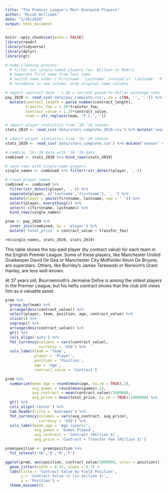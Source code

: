 ```yaml
---
title: "The Premier League's Most Overpaid Players"
author: "Micah Williams"
date: "2/20/2020"
output: html_document
---
```


```r
knitr::opts_chunk$set(echo = FALSE)
library(readr)
library(tidyverse)
library(dplyr)
library(gt)
```

```r

# name cleaning process:
  # filter out single-named players (ex. Willian or Rodri)
  # separate first name from last name
  # switch name order ('Firstname' 'Lastname' instead of 'Lastname' 'Firstname')
  # recombine in new column, drop original name columns

# import contract data - 1.29 = current pound-to-dollar exchange rate
pay_2020 <- read_csv('data/pay_complete.csv', na = c(NA, '', '-')) %>%
  mutate(contract_length = parse_number(contract_length),
         transfer_fee = 1.29*transfer_fee,
         contract_value = 1.29*contract_value,
         team = str_replace(team, 'F.C.',''))

# import player statistics from '18-'19 season
stats_2019 <- read_csv('data/stats_complete_2018.csv') %>% mutate('season' = 2019)

# import player statistics from '19-'20 season
stats_2020 <- read_csv('data/stats_complete.csv') %>% mutate('season' = 2020) 

# combine '19-'20 data with '18-'19 data
combined <- stats_2020 %>% bind_rows(stats_2019)

# save rows with single-name players
single_names <- combined %>% filter(!str_detect(player, ','))

# clean player names
combined <- combined %>%
  filter(str_detect(player, ',')) %>%
  separate(player, c('lastname','firstname'), ', ') %>%
  mutate(player = paste(firstname, lastname, sep = ' ')) %>%
  select(player, everything()) %>%
  select(-c(firstname, lastname)) %>%
  bind_rows(single_names)

prem <- pay_2020 %>%
  inner_join(combined, by = 'player') %>%
  mutate('total_price' = contract_value + transfer_fee)

rm(single_names, stats_2020, stats_2019)
```

This table shows the top-paid player (by contract value) for each team in the English Premier League. Some of these players, like Manchester United Goalkeeper David De Gea or Manchester City Midfielder Kevin De Bruyne, are superstars. Others, like Burnley's James Tarkowski or Norwich's Grant Hanley, are less well-known.

At 37 years old, Bournemouth's Jermaine Defoe is among the oldest players in the Premier League, but his hefty contract shows that the club still views him as a valuable asset.

```r
prem %>% 
  group_by(team) %>% 
  arrange(desc(contract_value)) %>%
  select(player, team, position, age, contract_value) %>%
  slice(1) %>%
  ungroup() %>%
  arrange(desc(contract_value)) %>%
  gt() %>%
  cols_align('auto') %>%
  fmt_currency(columns = vars(contract_value),
               currency = 'USD') %>%
  cols_label(team = 'Team',
             player = 'Player',
             position = 'Position',
             age = 'Age',
             contract_value = 'Contract')
```


```r
prem %>% 
  summarize(mean_age = round(mean(age, na.rm = TRUE),2),
            avg_games = round(mean(games),2),
            avg_contract = mean(contract_value)/1000000,
            avg_price = mean(total_price, na.rm = TRUE)/1000000) %>%
  gt() %>%
  cols_align('center') %>%
  tab_header(title = 'Averages') %>%
  fmt_currency(columns = vars(avg_contract, avg_price),
               currency = 'USD') %>%
  cols_label(mean_age = 'Age (years)',
             avg_games = 'Games Played',
             avg_contract = 'Contract (Million $)',
             avg_price = 'Contract + Transfer Fee (Million $)')
```



```r
prem$position <- prem$position %>%
  fct_relevel('GK','D','M','F')

ggplot(prem, aes(position, contract_value/1000000, color = position)) +
  geom_jitter(width = 0.25, alpha = 0.7) +
  labs(title = 'Contract Value by Field Position',
       y = 'Contract Value \n (in million $)',
       x = 'Position') +
  theme_minimal()
```


